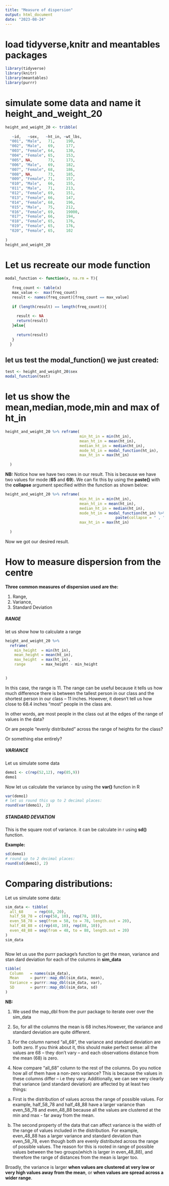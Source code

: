 ```yaml
---
title: "Measure of dispersion"
output: html_document
date: "2023-08-24"
---
```


# load tidyverse,knitr and meantables packages
```r
library(tidyverse)
library(knitr)
library(meantables)
library(purrr)
```

# simulate some data and name it height_and_weight_20
```r
height_and_weight_20 <- tribble(
  
   ~id,   ~sex,   ~ht_in, ~wt_lbs,
  "001", "Male",   71,     190,
  "002", "Male",   69,     177,
  "003", "Female", 64,     130,
  "004", "Female", 65,     153,
  "005", NA,       73,     173,
  "006", "Male",   69,     182,
  "007", "Female", 68,     186,
  "008", NA,       73,     185,
  "009", "Female", 71,     157,
  "010", "Male",   66,     155,
  "011", "Male",   71,     213,
  "012", "Female", 69,     151,
  "013", "Female", 66,     147,
  "014", "Female", 68,     196,
  "015", "Male",   75,     212,
  "016", "Female", 69,     19000,
  "017", "Female", 66,     194,
  "018", "Female", 65,     176,
  "019", "Female", 65,     176,
  "020", "Female", 65,     102
  
)
height_and_weight_20
```

# Let us recreate our mode function
```r

modal_function <- function(x, na.rm = T){
  
   freq_count <- table(x)
   max_value <-  max(freq_count)
   result <- names(freq_count)[freq_count == max_value]
   
   if (length(result) == length(freq_count)){
     
     result <- NA
     return(result)
   }else{
     
     return(result)
   }
  }

```

## let us test the modal_function() we just created:
```r
test <- height_and_weight_20$sex
modal_function(test)

```

# let us show the mean,median,mode,min and max of ht_in

```r
height_and_weight_20 %>% reframe(
                                 min_ht_in = min(ht_in),
                                 mean_ht_in = mean(ht_in),
                                 median_ht_in = median(ht_in),
                                 mode_ht_in = modal_function(ht_in),
                                 max_ht_in = max(ht_in)
  
  )


```
**NB:** 
Notice how we have two rows in our result. This is because we have two
values for mode (**65** and **69**). We can fix this by using the **paste()** with the **collapse** argument specified within the function as shown below:

```r
height_and_weight_20 %>% reframe(
                                 min_ht_in = min(ht_in),
                                 mean_ht_in = mean(ht_in),
                                 median_ht_in = median(ht_in),
                                 mode_ht_in = modal_function(ht_in) %>% 
                                                 paste(collapse = " , "),
                                 max_ht_in = max(ht_in)
  
  )


```
Now we got our desired result.



# How to measure dispersion from the centre

**Three common measures of dispersion used are the:**

1. Range,
2. Variance,
3. Standard Deviation


##### **RANGE**
let us show how to calculate a range
```r

height_and_weight_20 %>% 
  reframe(
    min_height  = min(ht_in),
    mean_height = mean(ht_in),
    max_height  = max(ht_in),
    range       = max_height - min_height

    
)

```
In this case, the range is 11. The range can be useful because it tells us how much difference there is between the tallest person in our class and the shortest person in our class – 11 inches. However, it doesn’t tell us how close to 68.4 inches “most” people in the class are.

In other words, are most people in the class out at the edges of the range of values in the data? 

Or are people “evenly distributed” across the range of heights for the class? 

Or something else entirely?



##### **VARIANCE**

Let us simulate some data
```r
demo1 <- c(rep(52,12), rep(85,9))
demo1

```

Now let us calculate the variance by using the **var()** function in R
```r

var(demo1)
# let us round this up to 2 decimal places:
round(var(demo1), 2)
```
##### **STANDARD DEVIATION**
This is the square root of variance. it can be calculate in r using **sd()**
function. 

**Example:**
```r
sd(demo1)
# round up to 2 decimal places:
round(sd(demo1), 2)
```

# Comparing distributions:

Let us simulate some data:
```r

sim_data <- tibble(
  all_68     = rep(68, 20),
  half_58_78 = c(rep(58, 10), rep(78, 10)),
  even_58_78 = seq(from = 58, to = 78, length.out = 20),
  half_48_88 = c(rep(48, 10), rep(88, 10)),
  even_48_88 = seq(from = 48, to = 88, length.out = 20)
)
sim_data



```
Now let us use the purrr package's function to get the mean, variance and stan
dard deviation for each of the columns in **sim_data**
```r

tibble(
  Column   = names(sim_data),
  Mean     = purrr::map_dbl(sim_data, mean),
  Variance = purrr::map_dbl(sim_data, var),
  SD       = purrr::map_dbl(sim_data, sd)
)

```
**NB:**

1. We used the map_dbl from the purr package to iterate over over the sim_data

2. So, for all the columns the mean is 68 inches.However, the variance and standard deviation are quite different.

3. For the column named “all_68”, the variance and standard deviation are both zero. If you think about it, this should make perfect sense: all the values are 68 – they don’t vary – and each observations distance from the mean (68)
is zero.

4. Now compare "all_68" column to the rest of the columns. Do you notice how all of them have a non-zero variance? This is because the values in these columns differ – i.e they vary. Additionally, we can see very clearly that variance (and standard deviation) are affected by at least two things:

a. First is the distribution of values across the range of possible values. For example, half_58_78 and half_48_88 have a larger variance than even_58_78 and even_48_88 because all the values are clustered at the min and max - far away from the mean.

b. The second property of the data that can affect variance is the width of the range of values included in the distribution. For example, even_48_88 has a larger variance and standard deviation than even_58_78, even though both are evenly distributed across the range of possible values. The reason for this
is rooted in range of possible values between the two groups(which is larger in even_48_88), and therefore the range of distances from the mean is larger too.


Broadly, the variance is larger **when values are clustered at very low or very high values away from the mean**, or **when values are spread across a wider range**.
